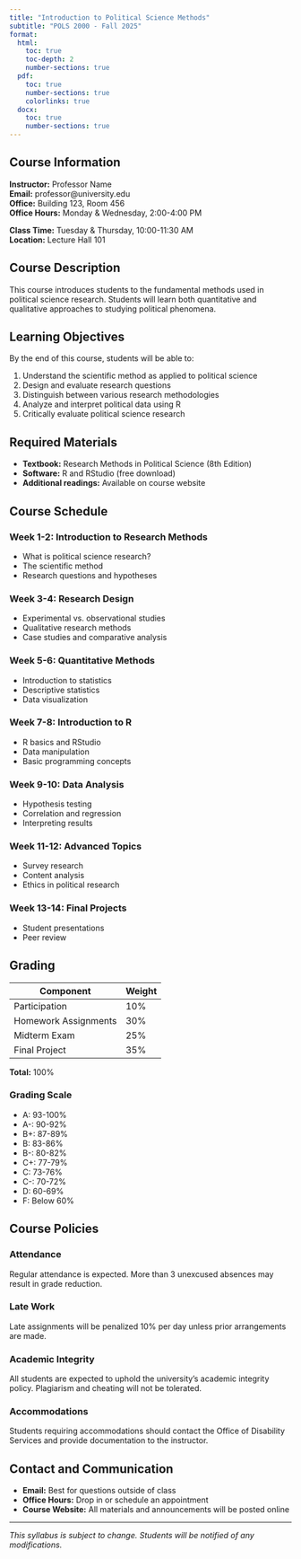```yaml
---
title: "Introduction to Political Science Methods"
subtitle: "POLS 2000 - Fall 2025"
format:
  html:
    toc: true
    toc-depth: 2
    number-sections: true
  pdf:
    toc: true
    number-sections: true
    colorlinks: true
  docx:
    toc: true
    number-sections: true
---
```


## Course Information

**Instructor:** Professor Name  
**Email:** professor@university.edu  
**Office:** Building 123, Room 456  
**Office Hours:** Monday & Wednesday, 2:00-4:00 PM  

**Class Time:** Tuesday & Thursday, 10:00-11:30 AM  
**Location:** Lecture Hall 101

## Course Description

This course introduces students to the fundamental methods used in political science research. Students will learn both quantitative and qualitative approaches to studying political phenomena.

## Learning Objectives

By the end of this course, students will be able to:

1. Understand the scientific method as applied to political science
2. Design and evaluate research questions
3. Distinguish between various research methodologies
4. Analyze and interpret political data using R
5. Critically evaluate political science research

## Required Materials

- **Textbook:** Research Methods in Political Science (8th Edition)
- **Software:** R and RStudio (free download)
- **Additional readings:** Available on course website

## Course Schedule

### Week 1-2: Introduction to Research Methods
- What is political science research?
- The scientific method
- Research questions and hypotheses

### Week 3-4: Research Design
- Experimental vs. observational studies
- Qualitative research methods
- Case studies and comparative analysis

### Week 5-6: Quantitative Methods
- Introduction to statistics
- Descriptive statistics
- Data visualization

### Week 7-8: Introduction to R
- R basics and RStudio
- Data manipulation
- Basic programming concepts

### Week 9-10: Data Analysis
- Hypothesis testing
- Correlation and regression
- Interpreting results

### Week 11-12: Advanced Topics
- Survey research
- Content analysis
- Ethics in political research

### Week 13-14: Final Projects
- Student presentations
- Peer review

## Grading

| Component | Weight |
|-----------|--------|
| Participation | 10% |
| Homework Assignments | 30% |
| Midterm Exam | 25% |
| Final Project | 35% |

**Total:** 100%

### Grading Scale

- A: 93-100%
- A-: 90-92%
- B+: 87-89%
- B: 83-86%
- B-: 80-82%
- C+: 77-79%
- C: 73-76%
- C-: 70-72%
- D: 60-69%
- F: Below 60%

## Course Policies

### Attendance
Regular attendance is expected. More than 3 unexcused absences may result in grade reduction.

### Late Work
Late assignments will be penalized 10% per day unless prior arrangements are made.

### Academic Integrity
All students are expected to uphold the university's academic integrity policy. Plagiarism and cheating will not be tolerated.

### Accommodations
Students requiring accommodations should contact the Office of Disability Services and provide documentation to the instructor.

## Contact and Communication

- **Email:** Best for questions outside of class
- **Office Hours:** Drop in or schedule an appointment
- **Course Website:** All materials and announcements will be posted online

---

*This syllabus is subject to change. Students will be notified of any modifications.*
